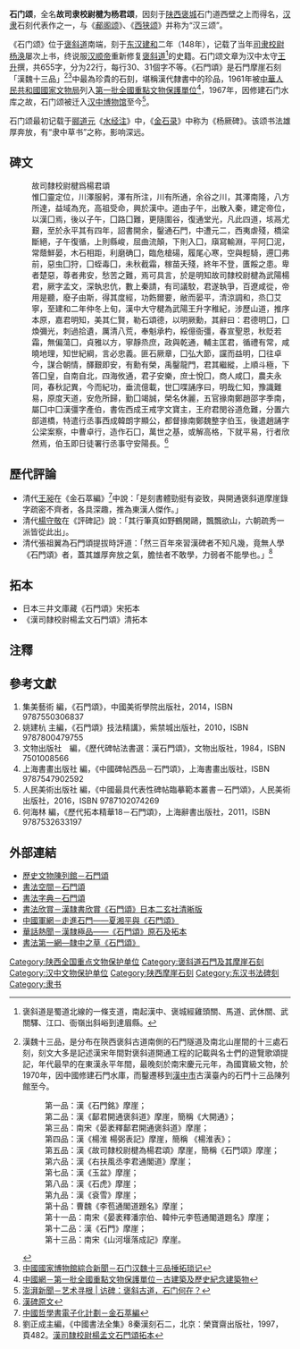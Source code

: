 {{coord|25|29|32|N|103|47|53|E|display=title|scale:10000}}
{{文物保護單位
| 級別 = 全國
| 名稱 = 石門頌
| 所在 = [[陝西省|陝西省]][[漢中市|漢中市]]
| 分類 = 石刻及其他
| 時代 = [[漢|漢]]
| 編號 = [[第一批全國重點文物保護單位|第一批全國重點文物保護單位]]
}}

'''石门颂'''，全名'''故司隶校尉楗为杨君颂'''，因刻于[[陕西|陕西]][[褒城|褒城]]石门道西壁之上而得名，[[汉隶|汉隶]]石刻代表作之一，与《[[郙阁颂|郙阁颂]]》、《[[西峽頌摩崖石刻|西狭颂]]》并称为“汉三颂”。

《石门颂》位于[[褒斜道|褒斜道]]南端，刻于[[东汉|东汉]][[建和|建和]]二年（148年），记载了当年[[司隶校尉|司隶校尉]][[杨涣（東漢）|杨涣]]屡次上书，终说服[[汉顺帝|汉顺帝]]重新修复[[褒斜道|褒斜道]]<ref>褒斜道是蜀道北線的一條支道，南起漢中、褒城經雞頭關、馬道、武休關、武關驛、江口、衙嶺出斜峪到達眉縣。</ref>的史籍。石门颂文章为汉中太守[[王升|王升]]撰，共655字，分为22行，每行30、31個字不等。《石門頌》是石門摩崖石刻「漢魏十三品」<ref>漢魏十三品，是分布在陝西褒斜古道南側的石門隧道及南北山崖間的十三處石刻，刻文大多是記述漢宋年間對褒斜道開通工程的記載與名士們的遊覽歌頌提記，年代最早的在東漢永平年間，最晚刻於南宋慶元元年，為國寶級文物，於1970年，因中國修建石門水庫，而鑿遷移到[[漢中市|漢中市]]古漢臺內的石門十三品陳列館至今。
: 第一品：漢《石門銘》摩崖；
: 第二品：漢《鄐君開通褒斜道》摩崖，簡稱《大開通》；
: 第三品：南宋《晏袤釋鄐君開通褒斜道》摩崖；
: 第四品：漢《楊淮 楊弼表記》摩崖，簡稱 《楊淮表》；
: 第五品：漢《故司隸校尉楗為楊君頌》摩崖，簡稱《石門頌》摩崖；
: 第六品：漢《右扶風丞李君通閣道》摩崖；
: 第七品：漢《玉盆》摩崖；
: 第八品：漢《石虎》摩崖；
: 第九品：漢《袞雪》摩崖；
: 第十品：曹魏《李苞通閣道題名》摩崖；
: 第十一品：南宋《晏袤釋潘宗伯、韓仲元李苞通閣道題名》摩崖；
: 第十二品：漢《石門》摩崖；
: 第十三品：南宋《山河堰落成記》摩崖。
</ref><ref>[http://www.chnmuseum.cn/tabid/138/InfoID/96062/frtid/111/Default.aspx 中國國家博物館綜合新聞－石门汉魏十三品捶拓琐记]{{dead link|date=2018年4月 |bot=InternetArchiveBot |fix-attempted=yes }}</ref>中最為珍貴的石刻，堪稱漢代隸書中的珍品，1961年被[[中華人民共和國|中華人民共和國]][[國家文物局|國家文物局]]列入[[第一批全國重點文物保護單位|第一批全國重點文物保護單位]]<ref>[http://www.china.com.cn/aboutchina/data/wwbhdw/txt/2006-11/08/content_7333886_3.htm 中國網－第一批全國重點文物保護單位－古建築及歷史紀念建築物]</ref>，1967年，因修建石门水库之故，石门颂被迁入[[汉中博物馆|汉中博物馆]]至今<ref>[http://www.thepaper.cn/newsDetail_forward_1303902 澎湃新聞－艺术寻根 | 访碑：褒斜古道，石门何在？]</ref>。

石门颂最初记载于[[郦道元|郦道元]]《[[水经注|水经注]]》中，《[[金石录|金石录]]》中称为《杨厥碑》。该颂书法雄厚奔放，有“隶中草书”之称，影响深远。

== 碑文 ==
:故司隸校尉楗爲楊君頌
:惟囗靈定位，川澤服躬，澤有所注，川有所通，余谷之川，其澤南隆，八方所達，益域為充，高祖受命，興於漢中。道由子午，出散入秦，建定帝位，以漢囗焉，後以子午，囗路囗難，更隨圍谷，復通堂光，凡此四道，垓鬲尤艱，至於永平其有四年，詔書開余，鑿通石門，中遭元二，西夷虐殘，橋梁斷絕，子午復循，上則縣峻，屈曲流顛，下則入囗，廎寫輸淵，平阿囗泥，常蔭鮮晏，木石相距，利磨确囗，臨危槍碭，履尾心寒，空與輕騎，遰囗弗前，惡虫囗狩，囗蛭毒囗，未秋截霜，稼苗夭殘，終年不登，匱餒之患。卑者楚惡，尊者弗安，愁苦之難，焉可具言，於是明知故司隸校尉楗為武陽楊君，厥字孟文，深執忠伉，數上秦請，有司議駮，君遂執爭，百遼咸從，帝用是聽，廢子由斯，得其度經，功飭爾要，敝而晏平，清涼調和，烝囗艾寧，至建和二年仲冬上旬，漢中大守楗為武陽王升字稚紀，涉歷山道，推序本原，嘉君明知，美其仁賢，勒石頌德，以明厥勳，其辭曰：君德明囗，囗煥彌光，刺過拾遺，厲清八荒，奉魁承杓，綏億衙彊，春宣聖恩，秋貶若霜，無偏蕩囗，貞雅以方，寧靜烝庶，政與乾通，輔主匡君，循禮有常，咸曉地理，知世紀綱，言必忠義。匪石厥章，囗弘大節，讜而益明，囗往卓今，謀合朝情，醳艱即安，有勳有榮，禹鑿龍門，君其繼縱，上順斗極，下答囗皇，自南自北，四海攸通，君子安樂，庶士悅囗，商人咸囗，農夫永同，春秋記異，今而紀功，垂流億載，世囗喋誦序曰，明哉仁知，豫識難易，原度天道，安危所歸，勤囗竭誠，榮名休麗，五官掾南鄭趙邵字季南，屬囗中囗漢彊字產伯，書佐西成王戒字文寶主，王府君閔谷道危難，分置六部道橋，特遣行丞事西成韓朗字顯公，都督掾南鄭魏整字伯玉，後遣趙誦字公梁案察，中曹卓行，造作石囗，萬世之基，或解高格，下就平易，行者欣然焉，伯玉即日徒署行丞事守安陽長。<ref>[http://www.geocities.jp/qsshc/cpoem/hanbeitxt.html 漢碑原文]</ref>

== 歷代評論 ==
*清代[[王昶|王昶]]在《金石萃編》<ref>[http://ctext.org/wiki.pl?if=gb&res=65993 中國哲學書電子化計劃－金石萃編]</ref>中說：「是刻書體勁挺有姿致，與開通褒斜道摩崖錄字疏密不齊者，各具深趣，推為東漢人傑作。」
*清代[[楊守敬|楊守敬]]在《評碑記》說：「其行筆真如野鶴閑鷗，飄飄欲山，六朝疏秀一派皆從此出」。
*清代張祖翼為石門頌提拔時評道：「然三百年來習漢碑者不知凡幾，竟無人學《石門頌》者，蓋其雄厚奔放之氣，膽怯者不敢學，力弱者不能學也。」<ref>劉正成主編，《中國書法全集》8秦漢刻石二，北京：榮寶齋出版社，1997，頁482。[http://www.teldapbridge.org.tw/Search/search_info?id=10947 漢司隸校尉楊孟文石門頌拓本]{{Dead link|date=2018年8月 |bot=InternetArchiveBot |fix-attempted=yes }}</ref>

== 拓本 ==
*日本三井文庫藏《石門頌》宋拓本
*《漢司隸校尉楊孟文石門頌》清拓本
== 注釋 ==
{{reflist|2}}

== 參考文獻 ==
#集美藝術 編，《石門頌》，中國美術學院出版社，2014，ISBN 9787550306837
#姚建杭 主編，《石門頌》技法精講》，紫禁城出版社，2010，ISBN 9787800479755
#文物出版社　編，《歷代碑帖法書選：漢石門頌》，文物出版社，1984，ISBN 7501008566
#上海書畫出版社 編，《中國碑帖西品－石門頌》，上海書畫出版社，ISBN 9787547902592
#人民美術出版社 編，《中國最具代表性碑帖臨摹範本叢書－石門頌》，人民美術出版社，2016，ISBN 9787102074269
#何海林 編，《歷代拓本精華18－石門頌》，上海辭書出版社，2011，ISBN 9787532633197

== 外部連結 ==
* [http://museum.sinica.edu.tw/collection_detail.php?id=5&item=144 歷史文物陳列館－石門頌]
* [http://www.9610.com/qinhan/shimen/ 書法空間－石門頌]
* [http://www.shufazidian.com/ziliao/4113.html 書法字典－石門頌]
* [http://www.yac8.com/news/10576.html 書法欣賞－漢隸書欣賞《石門頌》日本二玄社清晰版]
* [http://www.81.cn/big5/ysj/2016-11/27/content_7378983.htm 中國軍網－走進石門——夏湘平與《石門頌》]
* [http://www.gooread.com/article/20122073907/ 華話熱聞－漢隸極品——《石門頌》原石及拓本]
* [http://www.shufa001.com/thread-16210-1-1.html 書法第一網—隸中之草《石門頌》]{{Dead link|date=2019年12月 |bot=InternetArchiveBot |fix-attempted=yes }}

[[Category:陕西全国重点文物保护单位|Category:陕西全国重点文物保护单位]]
[[Category:褒斜道石門及其摩崖石刻|Category:褒斜道石門及其摩崖石刻]]
[[Category:汉中文物保护单位|Category:汉中文物保护单位]]
[[Category:陕西摩崖石刻|Category:陕西摩崖石刻]]
[[Category:东汉书法碑刻|Category:东汉书法碑刻]]
[[Category:隶书|Category:隶书]]